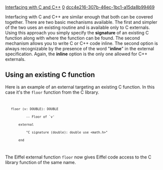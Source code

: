 [[Property:title|Interfacing with C and C++]]
[[Property:weight|0]]
[[Property:uuid|dcc4e216-307b-46ec-1bc1-a15da8b99469]]
{{UnderConstruction}}


Interfacing with C and C++ are similar enough that both can be covered together. There are two basic mechanisms available. The first and simpler of the two uses an existing routine and is available only to C externals. Using this approach you simply specify the '''signature''' of an existing C function along with where the function can be found. The second mechanism allows you to write C or C++ code inline. The second option is always recognizable by the presence of the word "'''inline'''" in the external specification. Again, the '''inline''' option is the only one allowed for C++ externals.

==Using an existing C function==

Here is an example of an external targeting an existing C function. In this case it's the <code>floor</code> function from the C library.

<code>
    floor (v: DOUBLE): DOUBLE
            -- Floor of `v'
        external
            "C signature (double): double use <math.h>"
        end
</code>

The Eiffel external function <code>floor</code> now gives Eiffel code access to the C library function of the same name. 



